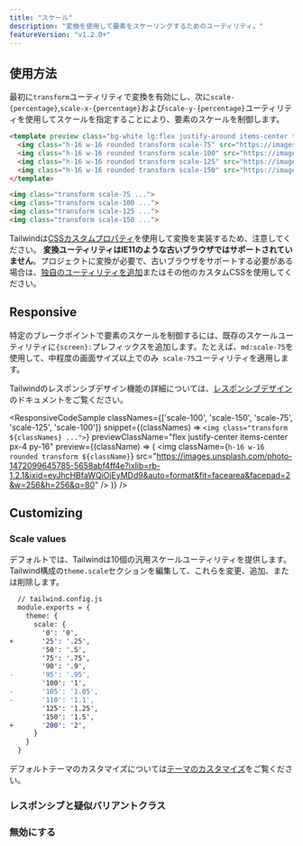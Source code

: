 ```yaml
---
title: "スケール"
description: "変換を使用して要素をスケーリングするためのユーティリティ。"
featureVersion: "v1.2.0+"
---
```




## 使用方法

最初に`transform`ユーティリティで変換を有効にし、次に`scale-{percentage}`,`scale-x-{percentage}`および`scale-y-{percentage}`ユーティリティを使用してスケールを指定することにより、要素のスケールを制御します。

```html
<template preview class="bg-white lg:flex justify-around items-center text-sm p-4 py-12">
  <img class="h-16 w-16 rounded transform scale-75" src="https://images.unsplash.com/photo-1472099645785-5658abf4ff4e?ixlib=rb-1.2.1&ixid=eyJhcHBfaWQiOjEyMDd9&auto=format&fit=facearea&facepad=2&w=256&h=256&q=80">
  <img class="h-16 w-16 rounded transform scale-100" src="https://images.unsplash.com/photo-1472099645785-5658abf4ff4e?ixlib=rb-1.2.1&ixid=eyJhcHBfaWQiOjEyMDd9&auto=format&fit=facearea&facepad=2&w=256&h=256&q=80">
  <img class="h-16 w-16 rounded transform scale-125" src="https://images.unsplash.com/photo-1472099645785-5658abf4ff4e?ixlib=rb-1.2.1&ixid=eyJhcHBfaWQiOjEyMDd9&auto=format&fit=facearea&facepad=2&w=256&h=256&q=80">
  <img class="h-16 w-16 rounded transform scale-150" src="https://images.unsplash.com/photo-1472099645785-5658abf4ff4e?ixlib=rb-1.2.1&ixid=eyJhcHBfaWQiOjEyMDd9&auto=format&fit=facearea&facepad=2&w=256&h=256&q=80">
</template>

<img class="transform scale-75 ...">
<img class="transform scale-100 ...">
<img class="transform scale-125 ...">
<img class="transform scale-150 ...">
```

Tailwindは[CSSカスタムプロパティ](https://developer.mozilla.org/en-US/docs/Web/CSS/Using_CSS_custom_properties)を使用して変換を実装するため、注意してください。
**変換ユーティリティはIE11のような古いブラウザではサポートされていません**。プロジェクトに変換が必要で、古いブラウザをサポートする必要がある場合は、[独自のユーティリティを追加](/docs/adding-new-utilities)またはその他のカスタムCSSを使用してください。

## Responsive

特定のブレークポイントで要素のスケールを制御するには、既存のスケールユーティリティに`{screen}:`プレフィックスを追加します。たとえば、`md:scale-75`を使用して、中程度の画面サイズ以上でのみ` scale-75`ユーティリティを適用します。

Tailwindのレスポンシブデザイン機能の詳細については、[レスポンシブデザイン](/docs/responsive-design)のドキュメントをご覧ください。

<ResponsiveCodeSample
  classNames={['scale-100', 'scale-150', 'scale-75', 'scale-125', 'scale-100']}
  snippet={(classNames) => `
    <img class="transform ${classNames} ...">
  `}
  previewClassName="flex justify-center items-center px-4 py-16"
  preview={(className) => (
    <img className={`h-16 w-16 rounded transform ${className}`} src="https://images.unsplash.com/photo-1472099645785-5658abf4ff4e?ixlib=rb-1.2.1&ixid=eyJhcHBfaWQiOjEyMDd9&auto=format&fit=facearea&facepad=2&w=256&h=256&q=80" />
  )}
/>

## Customizing

### Scale values

デフォルトでは、Tailwindは10個の汎用スケールユーティリティを提供します。Tailwind構成の`theme.scale`セクションを編集して、これらを変更、追加、または削除します。

```diff
  // tailwind.config.js
  module.exports = {
    theme: {
      scale: {
        '0': '0',
+       '25': '.25',
        '50': '.5',
        '75': '.75',
        '90': '.9',
-       '95': '.95',
        '100': '1',
-       '105': '1.05',
-       '110': '1.1',
        '125': '1.25',
        '150': '1.5',
+       '200': '2',
      }
    }
  }
```

デフォルトテーマのカスタマイズについては[テーマのカスタマイズ](/docs/theme#customizing-the-default-theme)をご覧ください。

### レスポンシブと疑似バリアントクラス

<Variants plugin="scale" />

### 無効にする

<Disabling plugin="scale" />
